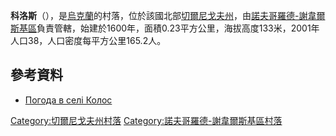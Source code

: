 {{coord|52|20|9|N|33|18|47|E|scale:100000|display=title}}

'''科洛斯'''（{{lang-uk|Колос}}），是[[烏克蘭|烏克蘭]]的村落，位於該國北部[[切爾尼戈夫州|切爾尼戈夫州]]，由[[諾夫哥羅德-謝韋爾斯基區|諾夫哥羅德-謝韋爾斯基區]]負責管轄，始建於1600年，面積0.23平方公里，海拔高度133米，2001年人口38，人口密度每平方公里165.2人。

==參考資料==
* [http://weather.in.ua/ua/chernigovskaja/11143 Погода в селі Колос] {{Wayback|url=http://weather.in.ua/ua/chernigovskaja/11143 |date=20111220092159 }}

[[Category:切爾尼戈夫州村落|Category:切爾尼戈夫州村落]]
[[Category:諾夫哥羅德-謝韋爾斯基區村落|Category:諾夫哥羅德-謝韋爾斯基區村落]]


{{Chernihiv-geo-stub}}
